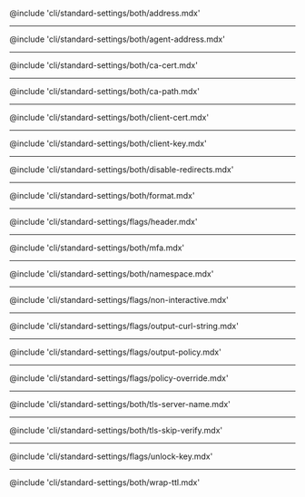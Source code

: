 @include 'cli/standard-settings/both/address.mdx'

---

@include 'cli/standard-settings/both/agent-address.mdx'

---

@include 'cli/standard-settings/both/ca-cert.mdx'

---

@include 'cli/standard-settings/both/ca-path.mdx'

---

@include 'cli/standard-settings/both/client-cert.mdx'

---

@include 'cli/standard-settings/both/client-key.mdx'

---

@include 'cli/standard-settings/both/disable-redirects.mdx'

---

@include 'cli/standard-settings/both/format.mdx'

---

@include 'cli/standard-settings/flags/header.mdx'

---

@include 'cli/standard-settings/both/mfa.mdx'

---

@include 'cli/standard-settings/both/namespace.mdx'

---

@include 'cli/standard-settings/flags/non-interactive.mdx'

---

@include 'cli/standard-settings/flags/output-curl-string.mdx'

---

@include 'cli/standard-settings/flags/output-policy.mdx'

---

@include 'cli/standard-settings/flags/policy-override.mdx'

---

@include 'cli/standard-settings/both/tls-server-name.mdx'

---

@include 'cli/standard-settings/both/tls-skip-verify.mdx'

---

@include 'cli/standard-settings/flags/unlock-key.mdx'

---

@include 'cli/standard-settings/both/wrap-ttl.mdx'